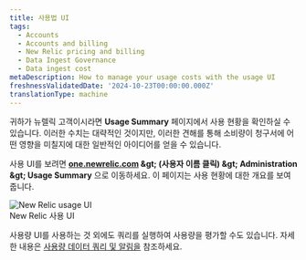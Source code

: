 ```yaml
---
title: 사용법 UI
tags:
  - Accounts
  - Accounts and billing
  - New Relic pricing and billing
  - Data Ingest Governance
  - Data ingest cost
metaDescription: How to manage your usage costs with the usage UI
freshnessValidatedDate: '2024-10-23T00:00:00.000Z'
translationType: machine
---
```


귀하가 뉴렐릭 고객이시라면 **Usage Summary** 페이지에서 사용 현황을 확인하실 수 있습니다. 이러한 수치는 대략적인 것이지만, 이러한 견해를 통해 소비량이 청구서에 어떤 영향을 미칠지에 대한 일반적인 아이디어를 얻을 수 있습니다.

사용 UI를 보려면 **[one.newrelic.com](https://one.newrelic.com) &amp;gt; (사용자 이름 클릭) &amp;gt; Administration &amp;gt; Usage Summary** 으로 이동하세요. 이 페이지는 사용 현황에 대한 개요를 보여줍니다.

<img title="New Relic usage UI" alt="New Relic usage UI" src="/images/accounts_screenshot-full_usage-ui.webp" />

<figcaption>
  New Relic 사용 UI
</figcaption>

사용량 UI를 사용하는 것 외에도 쿼리를 실행하여 사용량을 평가할 수도 있습니다. 자세한 내용은 [사용량 데이터 쿼리 및 알림을](/docs/accounts/accounts-billing/new-relic-one-pricing-billing/usage-queries-alerts/) 참조하세요.